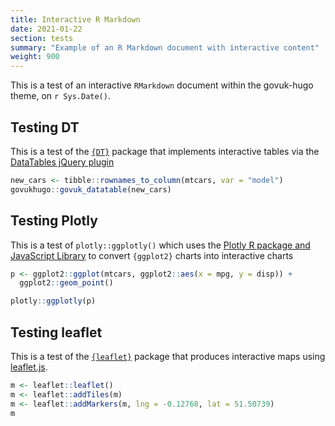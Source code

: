 ```yaml
---
title: Interactive R Markdown
date: 2021-01-22
section: tests
summary: "Example of an R Markdown document with interactive content"
weight: 900
---
```


This is a test of an interactive `RMarkdown` document within the govuk-hugo theme, on `r Sys.Date()`.

## Testing DT

This is a test of the [`{DT}`](https://rstudio.github.io/DT/) package that implements interactive tables via the [DataTables jQuery plugin](https://datatables.net/examples/styling/jqueryUI.html)

```r
new_cars <- tibble::rownames_to_column(mtcars, var = "model")
govukhugo::govuk_datatable(new_cars)
```

## Testing Plotly
This is a test of `plotly::ggplotly()` which uses the [Plotly R package and JavaScript Library](https://plot.ly/r/) to convert `{ggplot2}` charts into interactive charts

```r
p <- ggplot2::ggplot(mtcars, ggplot2::aes(x = mpg, y = disp)) +
  ggplot2::geom_point()

plotly::ggplotly(p)

```


## Testing leaflet
This is a test of the [`{leaflet}`](https://rstudio.github.io/leaflet/) package that produces interactive maps using [leaflet.js](https://leafletjs.com/).

```r
m <- leaflet::leaflet()
m <- leaflet::addTiles(m)
m <- leaflet::addMarkers(m, lng = -0.12768, lat = 51.50739)
m
```

